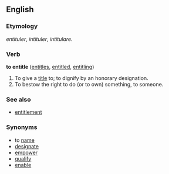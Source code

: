 ==English==

===Etymology===
{{OF.}} ''entituler'', {{F.}} ''intituler'', {{LL.}} ''intitulare''.

===Verb===
'''to entitle'''  ([[entitles]], [[entitled]], [[entitling]])
# To give a [[title]] to; to dignify by an honorary designation.
# To bestow the right to do (or to own) something, to someone.

===See also===
*[[entitlement]]

===Synonyms===
* to [[name]]
*[[designate]]
*[[empower]]
*[[qualify]]
*[[enable]]